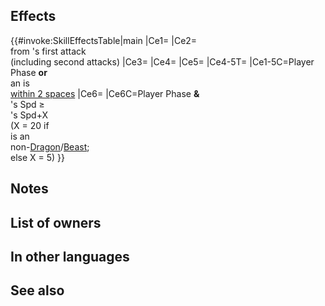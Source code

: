 {{Passive
|name=Swift Ice
|type=A
|exclusive=1
|canUseWeapon={{WeaponList|All}}
|canUseMove={{MoveList|All}}
|properties=random_owner
|1name=Swift Ice
|1tagid=SID_真連閃
|1effect=If unit initiates combat or is within 2 spaces of an ally, grants Atk/Spd/Def/Res+8 to unit, reduces damage from foe's first attack by 30% ("first attack" normally means only the first strike; for effects that grant "unit attacks twice," it means the first and second strikes), neutralizes effects that guarantee foe's follow-up attacks and effects that prevent unit's follow-up attacks, and reduces the percentage of foe's non-Special "reduce damage by X%" skills by 50% during combat (excluding area-of-effect Specials).<br><br>If unit initiates combat against a non-dragon, non-beast infantry foe and unit's Spd ≥ foe's Spd+20, grants "effective against all weapon types" to unit during combat. Otherwise, if unit initiates combat and unit's Spd ≥ foe's Spd+5, grants "effective against all weapon types" to unit during combat.
|1cost=300
|1required=-
}}
==Effects==
{{#invoke:SkillEffectsTable|main
|Ce1={{Eft|Temporary buffs|Atk/Spd/Def/Res|8}}
|Ce2={{Eft|Damage Reduction|30%}}<br>from {{Tgt|Foe}}'s first attack<br>(including second attacks)
|Ce3={{Eft|Neutralize Prevent Follow-Ups}}
|Ce4={{Eft|Neutralize Guaranteed Follow-Ups}}
|Ce5={{Eft|Reduce Damage Reduction|50%}}
|Ce4-5T={{Tgt|Foe}}
|Ce1-5C=Player Phase '''or'''<br>an {{Tgt|Ally}} is<br>[[within 2 spaces]]
|Ce6={{Eft|Effectiveness|All [[Weapon Type]]s<br>}}
|Ce6C=Player Phase '''&'''<br>{{Tgt|Unit}}'s Spd ≥<br>{{Tgt|Foe}}'s Spd+X<br>(X = 20 if {{Tgt|Foe}}<br>is an {{Mt|Infantry}}<br>non-[[Dragon]]/[[Beast]];<br>else X = 5)
}}

==Notes==
{{IfUnitInitiates}}
{{Temporary buffs}}
{{Follow-up effect neutralization}}
{{DamagePercentageReduction}}
{{Reduce Damage Reduction}}
{{Effective damage bonus|All}}
==List of owners==
{{Skill Hero List}}
==In other languages==
{{OtherLanguages
|japanese=
|german=
|spanishEU=
|spanishLA=
|french=
|italian=
|chineseTW=
|portuguese=
}}
==See also==
{{See also skills|cond=Description LIKE '%grants Atk/Spd/Def/Res+8 to unit%during combat%' AND Description NOT LIKE '%to unit.%' OR Description LIKE '%effective against all weapon types%' AND Exclusive='1'}}
{{Passives Navbox|A}}